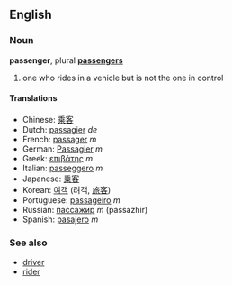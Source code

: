 ==English==
===Noun===
'''passenger''', plural '''[[passengers]]'''

# one who rides in a vehicle but is not the one in control

====Translations====
*Chinese: [[乘客]]
*Dutch: [[passagier]] ''de''
*French: [[passager]] ''m''
*German: [[Passagier]] ''m''
*Greek: [[επιβάτης]] ''m''
*Italian: [[passeggero]] ''m''
*Japanese: [[乗客]]
*Korean: [[여객]] (려객, [[旅客]])
*Portuguese: [[passageiro]] ''m''
*Russian: [[пассажир]] ''m'' (passazhir)
*Spanish: [[pasajero]] ''m''

===See also===
*[[driver]]
*[[rider]]